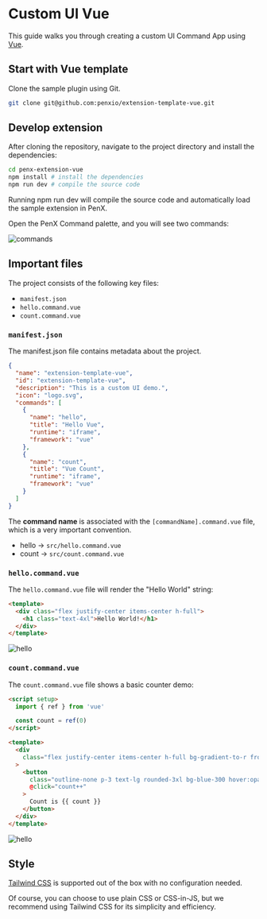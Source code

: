 # Custom UI Vue

This guide walks you through creating a custom UI Command App using [Vue](https://vuejs.org/).

## Start with Vue template

Clone the sample plugin using Git.

```bash
git clone git@github.com:penxio/extension-template-vue.git
```

## Develop extension

After cloning the repository, navigate to the project directory and install the dependencies:

```bash
cd penx-extension-vue
npm install # install the dependencies
npm run dev # compile the source code
```

Running npm run dev will compile the source code and automatically load the sample extension in PenX.

Open the PenX Command palette, and you will see two commands:

![commands](/images/commands-vue.png)

## Important files

The project consists of the following key files:

- `manifest.json`
- `hello.command.vue`
- `count.command.vue`

### `manifest.json`

The manifest.json file contains metadata about the project.

```json {8,14}
{
  "name": "extension-template-vue",
  "id": "extension-template-vue",
  "description": "This is a custom UI demo.",
  "icon": "logo.svg",
  "commands": [
    {
      "name": "hello",
      "title": "Hello Vue",
      "runtime": "iframe",
      "framework": "vue"
    },
    {
      "name": "count",
      "title": "Vue Count",
      "runtime": "iframe",
      "framework": "vue"
    }
  ]
}
```

The **command name** is associated with the `[commandName].command.vue` file, which is a very important convention.

- hello -> `src/hello.command.vue`
- count -> `src/count.command.vue`

### `hello.command.vue`

The `hello.command.vue` file will render the "Hello World" string:

```html
<template>
  <div class="flex justify-center items-center h-full">
    <h1 class="text-4xl">Hello World!</h1>
  </div>
</template>
```

![hello](/images/custom-ui-hello.png)

### `count.command.vue`

The `count.command.vue` file shows a basic counter demo:

```html
<script setup>
  import { ref } from 'vue'

  const count = ref(0)
</script>

<template>
  <div
    class="flex justify-center items-center h-full bg-gradient-to-r from-cyan-500 to-blue-500"
  >
    <button
      class="outline-none p-3 text-lg rounded-3xl bg-blue-300 hover:opacity-70"
      @click="count++"
    >
      Count is {{ count }}
    </button>
  </div>
</template>
```

![hello](/images/custom-ui-count.png)

## Style

[Tailwind CSS](https://tailwindcss.com) is supported out of the box with no configuration needed.

Of course, you can choose to use plain CSS or CSS-in-JS, but we recommend using Tailwind CSS for its simplicity and efficiency.
